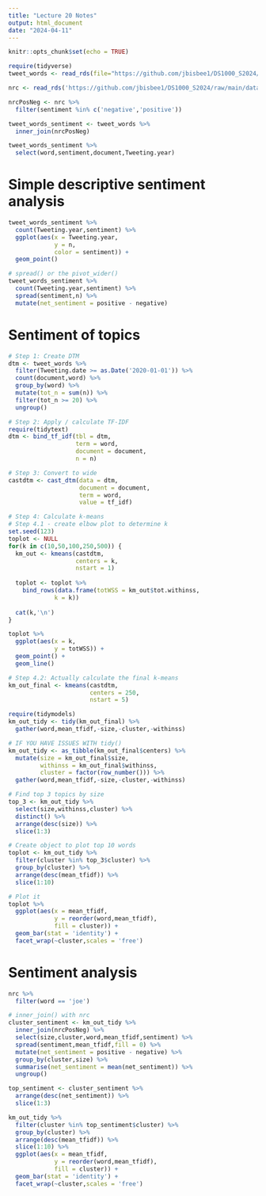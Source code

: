 ```yaml
---
title: "Lecture 20 Notes"
output: html_document
date: "2024-04-11"
---
```


```r
knitr::opts_chunk$set(echo = TRUE)
```

```r
require(tidyverse)
tweet_words <- read_rds(file="https://github.com/jbisbee1/DS1000_S2024/raw/main/data/Trump_tweet_words.Rds")

nrc <- read_rds('https://github.com/jbisbee1/DS1000_S2024/raw/main/data/nrc.Rds')

nrcPosNeg <- nrc %>%
  filter(sentiment %in% c('negative','positive'))

tweet_words_sentiment <- tweet_words %>%
  inner_join(nrcPosNeg)

tweet_words_sentiment %>%
  select(word,sentiment,document,Tweeting.year)
```

# Simple descriptive sentiment analysis
```r
tweet_words_sentiment %>%
  count(Tweeting.year,sentiment) %>%
  ggplot(aes(x = Tweeting.year,
             y = n,
             color = sentiment)) + 
  geom_point()

# spread() or the pivot_wider()
tweet_words_sentiment %>%
  count(Tweeting.year,sentiment) %>%
  spread(sentiment,n) %>%
  mutate(net_sentiment = positive - negative)

```

# Sentiment of topics

```r
# Step 1: Create DTM
dtm <- tweet_words %>%
  filter(Tweeting.date >= as.Date('2020-01-01')) %>%
  count(document,word) %>%
  group_by(word) %>%
  mutate(tot_n = sum(n)) %>%
  filter(tot_n >= 20) %>%
  ungroup()

# Step 2: Apply / calculate TF-IDF
require(tidytext)
dtm <- bind_tf_idf(tbl = dtm,
                   term = word,
                   document = document,
                   n = n)

# Step 3: Convert to wide
castdtm <- cast_dtm(data = dtm,
                    document = document,
                    term = word,
                    value = tf_idf)

# Step 4: Calculate k-means
# Step 4.1 - create elbow plot to determine k
set.seed(123)
toplot <- NULL
for(k in c(10,50,100,250,500)) {
  km_out <- kmeans(castdtm,
                   centers = k,
                   nstart = 1)
  
  toplot <- toplot %>%
    bind_rows(data.frame(totWSS = km_out$tot.withinss,
             k = k))
  
  cat(k,'\n')
}

toplot %>%
  ggplot(aes(x = k,
             y = totWSS)) + 
  geom_point() + 
  geom_line()

# Step 4.2: Actually calculate the final k-means
km_out_final <- kmeans(castdtm,
                       centers = 250,
                       nstart = 5)

require(tidymodels)
km_out_tidy <- tidy(km_out_final) %>%
  gather(word,mean_tfidf,-size,-cluster,-withinss)

# IF YOU HAVE ISSUES WITH tidy()
km_out_tidy <- as_tibble(km_out_final$centers) %>%
  mutate(size = km_out_final$size,
         withinss = km_out_final$withinss,
         cluster = factor(row_number())) %>%
  gather(word,mean_tfidf,-size,-cluster,-withinss)

# Find top 3 topics by size
top_3 <- km_out_tidy %>%
  select(size,withinss,cluster) %>%
  distinct() %>%
  arrange(desc(size)) %>%
  slice(1:3)

# Create object to plot top 10 words
toplot <- km_out_tidy %>%
  filter(cluster %in% top_3$cluster) %>%
  group_by(cluster) %>%
  arrange(desc(mean_tfidf)) %>%
  slice(1:10)

# Plot it
toplot %>%
  ggplot(aes(x = mean_tfidf,
             y = reorder(word,mean_tfidf),
             fill = cluster)) + 
  geom_bar(stat = 'identity') + 
  facet_wrap(~cluster,scales = 'free')
```

# Sentiment analysis

```r
nrc %>%
  filter(word == 'joe')

# inner_join() with nrc
cluster_sentiment <- km_out_tidy %>%
  inner_join(nrcPosNeg) %>%
  select(size,cluster,word,mean_tfidf,sentiment) %>%
  spread(sentiment,mean_tfidf,fill = 0) %>%
  mutate(net_sentiment = positive - negative) %>%
  group_by(cluster,size) %>%
  summarise(net_sentiment = mean(net_sentiment)) %>%
  ungroup()

top_sentiment <- cluster_sentiment %>%
  arrange(desc(net_sentiment)) %>%
  slice(1:3)

km_out_tidy %>%
  filter(cluster %in% top_sentiment$cluster) %>%
  group_by(cluster) %>%
  arrange(desc(mean_tfidf)) %>%
  slice(1:10) %>%
  ggplot(aes(x = mean_tfidf,
             y = reorder(word,mean_tfidf),
             fill = cluster)) + 
  geom_bar(stat = 'identity') +
  facet_wrap(~cluster,scales = 'free')
```


